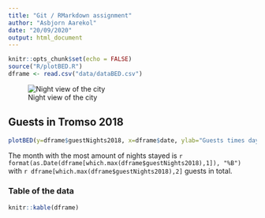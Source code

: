 ```yaml
---
title: "Git / RMarkdown assignment"
author: "Asbjorn Aarekol"
date: "20/09/2020"
output: html_document
---
```


```r
knitr::opts_chunk$set(echo = FALSE)
source("R/plotBED.R")
dframe <- read.csv("data/dataBED.csv")
```
![Night view of the city](./picture/tromso_by_night.png)


## Guests in Tromso 2018
```r
plotBED(y=dframe$guestNights2018, x=dframe$date, ylab="Guests times days stayed", xlab="Month")
```

The month with the most amount of nights stayed is `r format(as.Date(dframe[which.max(dframe$guestNights2018),1]), "%B")` with `r dframe[which.max(dframe$guestNights2018),2]` guests in total.

### Table of the data
```r
knitr::kable(dframe)
```
